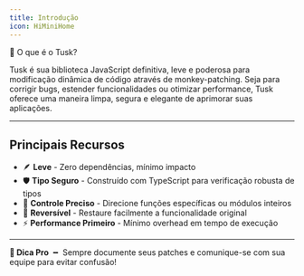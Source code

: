 ```yaml
---
title: Introdução
icon: HiMiniHome
---
```


<div className="w-full flex items-center justify-center"><span className="text-4xl font-bold">🦣 O que é o Tusk?</span></div>

Tusk é sua biblioteca JavaScript definitiva, leve e poderosa para modificação dinâmica de código através de <DynamicLink href="/[lang]/docs/monkey-patching">monkey-patching</DynamicLink>. 
Seja para corrigir bugs, estender funcionalidades ou otimizar performance, Tusk oferece uma maneira limpa, segura e elegante de aprimorar suas aplicações.

---

## Principais Recursos
- 🪶 **Leve** - Zero dependências, mínimo impacto
- 🛡️ **Tipo Seguro** - Construído com TypeScript para verificação robusta de tipos
- 🎯 **Controle Preciso** - Direcione funções específicas ou módulos inteiros
- 🔄 **Reversível** - Restaure facilmente a funcionalidade original
- ⚡ **Performance Primeiro** - Mínimo overhead em tempo de execução

---

**🧠 Dica Pro** ╺╸ Sempre documente seus patches e comunique-se com sua equipe para evitar confusão!